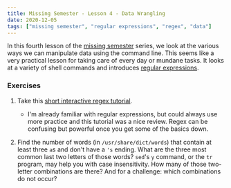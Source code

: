 ```yaml
---
title: Missing Semester - Lesson 4 - Data Wrangling
date: 2020-12-05
tags: ["missing semester", "regular expressions", "regex", "data"]
---
```


In this fourth lesson of the [missing semester](https://missing.csail.mit.edu/2020/data-wrangling/) series, we look at the various ways we can manipulate data using the command line. This seems like a very practical lesson for taking care of every day or mundane tasks. It looks at a variety of shell commands and introduces [regular expressions](https://en.wikipedia.org/wiki/Regular_expression).

### Exercises

1. Take this [short interactive regex tutorial](https://regexone.com/).
	- I'm already familiar with regular expressions, but could always use more practice and this tutorial was a nice review. Regex can be confusing but powerful once you get some of the basics down.

2. Find the number of words (in `/usr/share/dict/words`) that contain at least three `a`s and don't have a `'s` ending. What are the three most common last two letters of those words? `sed`'s `y` command, or the `tr` program, may help you with case insensitivity. How many of those two-letter combinations are there? And for a challenge: which combinations do not occur?
 
